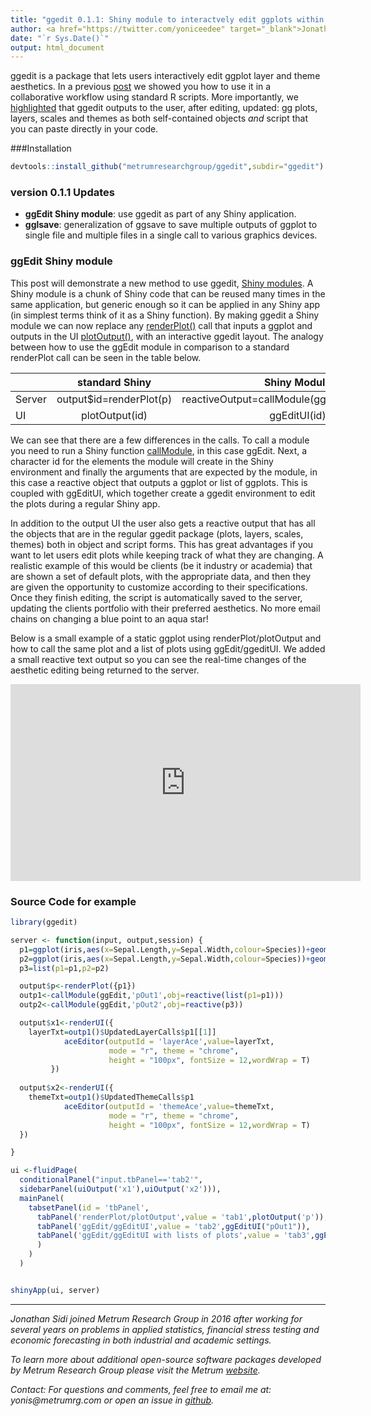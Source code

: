 ```yaml
---
title: "ggedit 0.1.1: Shiny module to interactvely edit ggplots within Shiny applications"
author: <a href="https://twitter.com/yoniceedee" target="_blank">Jonathan Sidi</a>, <a href="http://metrumrg.com/opensourcetools.html" target="_blank">Metrum Research Group</a>
date: "`r Sys.Date()`"
output: html_document
---
```


ggedit is a package that lets users interactively edit ggplot layer and theme aesthetics.  In a previous [post](https://www.r-bloggers.com/ggedit-interactive-ggplot-aesthetic-and-theme-editor/) we showed you how to use it in a collaborative workflow using standard R scripts. More importantly, we [highlighted](https://www.r-bloggers.com/ggedit-0-0-2-a-gui-for-advanced-editing-of-ggplot2-objects/) that ggedit outputs to the user, after editing, updated: gg plots, layers, scales and themes as both self-contained objects *and* script that you can paste directly in your code. 

###Installation
```r
devtools::install_github("metrumresearchgroup/ggedit",subdir="ggedit")
```

### version 0.1.1 Updates

  - **ggEdit Shiny module**: use ggedit as part of any Shiny application. 
  - **gglsave**: generalization of ggsave to save multiple outputs of ggplot to single file and multiple files in a single call to various graphics devices. 

### ggEdit Shiny module

This post will demonstrate a new method to use ggedit, [Shiny modules](https://shiny.rstudio.com/articles/modules.html). A Shiny module is a chunk of Shiny code that can be reused many times in the same application, but generic enough so it can be applied in any Shiny app (in simplest terms think of it as a Shiny function). By making ggedit a Shiny module we can now replace any [renderPlot()](https://shiny.rstudio.com/reference/shiny/latest/renderPlot.html) call that inputs a ggplot and outputs in the UI [plotOutput()](https://shiny.rstudio.com/reference/shiny/latest/plotOutput.html), with an interactive ggedit layout. The analogy between how to use the ggEdit module in comparison to a standard renderPlot call can be seen in the table below. 

<center>

| |standard Shiny|Shiny Module|
|---|:---:|:---:|
|Server|output$id=renderPlot(p)|reactiveOutput=callModule(ggEdit,id,reactive(p))|
|UI|plotOutput(id)|ggEditUI(id)|

</center>

We can see that there are a few differences in the calls. To call a module you need to run a Shiny function  [callModule](https://shiny.rstudio.com/reference/shiny/latest/callModule.html), in this case ggEdit. Next, a character id for the elements the module will create in the Shiny environment and finally the arguments that are expected by the module, in this case a reactive object that outputs a ggplot or list of ggplots. This is coupled with ggEditUI, which together create a ggedit environment to edit the plots during a regular Shiny app. 

In addition to the output UI the user also gets a reactive output that has all the objects that are in the regular ggedit package (plots, layers, scales, themes) both in object and script forms. This has great advantages if you want to let users edit plots while keeping track of what they are changing. A realistic example of this would be clients (be it industry or academia) that are shown a set of default plots, with the appropriate data, and then they are given the opportunity to customize according to their specifications. Once they finish editing, the script is automatically saved to the server, updating the clients portfolio with their preferred aesthetics. No more email chains on changing a blue point to an aqua star!

Below is a small example of a static ggplot using renderPlot/plotOutput and how to call the same plot and a list of plots using ggEdit/ggeditUI. We added a small reactive text output so you can see the real-time changes of the aesthetic editing being returned to the server.

<center>
<!---
<a href="http://www.youtube.com/watch?v=pJ1kbd_OVwg" target="_blank" ><img src="http://img.youtube.com/vi/pJ1kbd_OVwg/0.jpg" alt="ggEdit Shiny module"></a>
--->

<iframe width="560" height="315" src="https://www.youtube.com/embed/pJ1kbd_OVwg" frameborder="0" allowfullscreen></iframe>

</center>

### Source Code for example
```r
library(ggedit)

server <- function(input, output,session) {
  p1=ggplot(iris,aes(x=Sepal.Length,y=Sepal.Width,colour=Species))+geom_point()
  p2=ggplot(iris,aes(x=Sepal.Length,y=Sepal.Width,colour=Species))+geom_line()+geom_point()
  p3=list(p1=p1,p2=p2)

  output$p<-renderPlot({p1})
  outp1<-callModule(ggEdit,'pOut1',obj=reactive(list(p1=p1)))
  outp2<-callModule(ggEdit,'pOut2',obj=reactive(p3))

  output$x1<-renderUI({
    layerTxt=outp1()$UpdatedLayerCalls$p1[[1]]
            aceEditor(outputId = 'layerAce',value=layerTxt,
                      mode = "r", theme = "chrome", 
                      height = "100px", fontSize = 12,wordWrap = T)
         })  
  
  output$x2<-renderUI({
    themeTxt=outp1()$UpdatedThemeCalls$p1
            aceEditor(outputId = 'themeAce',value=themeTxt,
                      mode = "r", theme = "chrome", 
                      height = "100px", fontSize = 12,wordWrap = T)
  })  

}

ui <-fluidPage(
  conditionalPanel("input.tbPanel=='tab2'",
  sidebarPanel(uiOutput('x1'),uiOutput('x2'))),
  mainPanel(
    tabsetPanel(id = 'tbPanel',
      tabPanel('renderPlot/plotOutput',value = 'tab1',plotOutput('p')),
      tabPanel('ggEdit/ggEditUI',value = 'tab2',ggEditUI("pOut1")),
      tabPanel('ggEdit/ggEditUI with lists of plots',value = 'tab3',ggEditUI("pOut2"))
      )
    )
  )


shinyApp(ui, server)

```
<hr>
<em>
Jonathan Sidi joined Metrum Research Group in 2016 after working for several years on problems in applied statistics, financial stress testing and economic forecasting in both industrial and academic settings.

To learn more about additional open-source software packages developed by Metrum Research Group please visit the Metrum <a href="http://metrumrg.com/opensourcetools.html" target="_blank">website</a>.

Contact: For questions and comments, feel free to email me at: yonis@metrumrg.com or open an issue in <a href="https://github.com/metrumresearchgroup/ggedit/issues" target="_blank">github</a>.
</em>